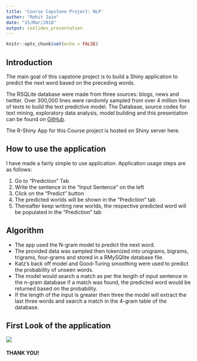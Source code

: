 ```yaml
---
title: 'Course Capstone Project: NLP'
author: "Rohit Jain"
date: "15/Mar/2018"
output: ioslides_presentation
---
```


```r
knitr::opts_chunk$set(echo = FALSE)
```

## Introduction

The main goal of this capstone project is to build a Shiny application to predict the next word based on the preceding words.

The RSQLite database were made from three sources: blogs, news and twitter. Over 300,000 lines were randomly sampled from over 4 million lines of texts to build the text predictive model. 
The Database, source codes for text mining, exploratory data analysis, model building and this presentation can be found on  <a href="https://github.com/Rohit1310/CourseraCapstone">GitHub</a>.

The R-Shiny App for this Course project is hosted on Shiny server here.

## How to use the application

I have made a fairly simple to use application. Application usage steps are as follows:

1. Go to "Prediction" Tab
2. Write the sentence in the "Input Sentence" on the left
3. Click on the "Predict" button
4. The predicted worlds will be shown in the "Prediction" tab
5. Thereafter keep writing new worlds, the respective predicted word will be populated in the "Prediction" tab

## Algorithm

* The app used the N-gram model to predict the next word.
* The provided data was sampled then tokenized into unigrams, bigrams, trigrams, four-grams and stored in a RMySQlite database file.
* Katz's back off model and Good-Turing smoothing were used to predict the probability of unseen words.
* The model would search a match as per the length of input sentence in the n-gram database if a match was found, the predicted word would be returned based on the probability.
* If the length of the input is greater then three the model will extract the last three words and search a match in the 4-gram table of the database.


## First Look of the application

<img src="app.jpg" >

#### THANK YOU!


